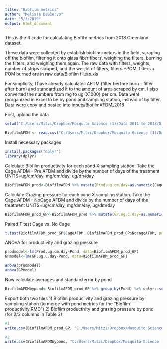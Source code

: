 ```yaml
---
title: "Biofilm metrics"
author: "Melissa DeSiervo"
date: "5/3/2019"
output: html_document
---
```

This is the R code for calculating Biofilm metrics from 2018 Greenland dataset. 

These data were collected by establish biofilm-meters in the field, scraping off the biofilm, filtering it onto glass fiber fibers, weighing the filters, burning the filters, and weighing them again. The raw data with filters, weights, number of strips scraped, and the weight of filters, filters +POM, filters + POM burned are in raw data/Biofilm filters.xls

For simplicity, I have already calculated AFDM (filter berfore burn - filter after burn) and standardized it to the amount of area scraped by cm. I also converted the numbers from mg to ug (X1000) per cm. Data were reorganized in excel to be by pond and sampling station, instead of by filter. Data were copy and pasted into inputs/BiofilmAFDM_2018

First, upload the data
```r

setwd("C:/Users/Mitzi/Dropbox/Mosquito Science (1)/Data 2011 to 2018/Github repository/Arctic_mosquito/C-R paper/Data and analysis/3- Biofilm metrics")

BiofilmAFDM <- read.csv("C:/Users/Mitzi/Dropbox/Mosquito Science (1)/Data 2011 to 2018/Github repository/Arctic_mosquito/C-R paper/Data and analysis/Inputs/BiofilmAFDM_2018.csv")

```

Install necessary packages
```r
install.packages("dplyr")
library(dplyr)
```

Calculate Biofilm productivity for each pond X sampling station. 
Take the Cage AFDM - Pre AFDM and divide by the number of days of the treatment UNITS=ug/cm/day, mg/dm/day, ug/dm/day

```r

BiofilmAFDM_prod<-BiofilmAFDM %>% mutate(Prod.ug.cm.day=as.numeric(CageAFDM-PreAFDM)/DaysTreatment)%>% mutate(Prod.mg.dm.day=Prod.ug.cm.day/10)%>% mutate(Prod.ug.dm.day=Prod.mg.dm.day*1000)

```

Calculate Grazing pressure for each pond X sampling station. 
Take the Cage AFDM - NoCage AFDM and divide by the number of days of the treatment UNITS=ug/cm/day, mg/dm/day, ug/dm/day

```r

BiofilmAFDM_prod_GP<-BiofilmAFDM_prod %>% mutate(GP.ug.C.day=as.numeric(CageAFDM-NocageAFDM)/DaysTreatment)%>% mutate(GP.mg.dm.day=GP.ug.C.day/10)%>% mutate(GP.ug.dm.day=GP.mg.dm.day*1000)

```

Paired T test Cage vs. No Cage
```r

t.test(BiofilmAFDM_prod_GP$CageAFDM, BiofilmAFDM_prod_GP$NocageAFDM, paired = TRUE)

```


ANOVA for productivity and grazing pressure
```r

prodmodel<-lm(Prod.ug.cm.day~Pond, data=BiofilmAFDM_prod_GP)
GPmodel<-lm(GP.ug.C.day~Pond, data=BiofilmAFDM_prod_GP)

anova(prodmodel)
anova(GPmodel)
```


Now calculate averages and standard error by pond
```r

BiofilmAFDMbypond<-BiofilmAFDM_prod_GP %>% group_by(Pond) %>% dplyr::summarise(meanProd.ug.cm.day=mean(Prod.ug.cm.day,na.rm=TRUE),seProd.ug.cm.day=sd(Prod.ug.cm.day,na.rm=TRUE),meanProd.mg.dm.day=mean(Prod.mg.dm.day,na.rm=TRUE),seProd.mg.dm.day=(sd(Prod.mg.dm.day,na.rm=TRUE)/sqrt(n())),meanProd.ug.dm.day=mean(Prod.ug.dm.day,na.rm=TRUE),seProd.ug.dm.day=(sd(Prod.ug.dm.day,na.rm=TRUE)/sqrt(n())),meanGP.ug.C.day=mean(GP.ug.C.day,na.rm=TRUE),seGP.ug.cm.day=(sd(GP.ug.C.day,na.rm=TRUE)/sqrt(n())),meanGP.mg.dm.day=mean(GP.mg.dm.day,na.rm=TRUE),seGP.mg.dm.day=(sd(GP.mg.dm.day,na.rm=TRUE)/sqrt(n())),meanGP.ug.dm.day=mean(GP.ug.dm.day,na.rm=TRUE),seGP.ug.dm.day=(sd(GP.ug.dm.day, na.rm=TRUE)/sqrt(n())))


```

Export both two files
1) Biofilm productivity and grazing pressure by sampling station (to merge with pond metrics for the "Biofilm productivity.RMD")
2) Biofilm productivity and grazing pressure by pond (for 2/3 columns in Table 3)

```r
#1
write.csv(BiofilmAFDM_prod_GP, "C:/Users/Mitzi/Dropbox/Mosquito Science (1)/Data 2011 to 2018/Github repository/Arctic_mosquito/C-R paper/Data and analysis/Outputs/Biofilmmetrics_samplingstation.csv")

#2
write.csv(BiofilmAFDMbypond, "C:/Users/Mitzi/Dropbox/Mosquito Science (1)/Data 2011 to 2018/Github repository/Arctic_mosquito/C-R paper/Data and analysis/Outputs/partoftable3.csv")

```

